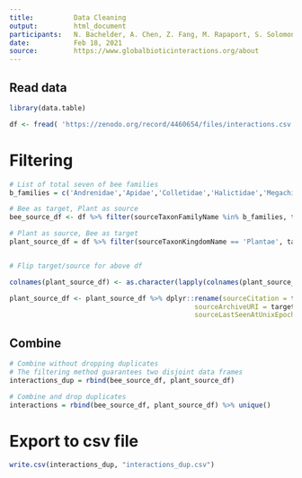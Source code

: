 ```yaml
---
title:          Data Cleaning
output:         html_document
participants:   N. Bachelder, A. Chen, Z. Fang, M. Rapaport, S. Solomon
date:           Feb 18, 2021
source:         https://www.globalbioticinteractions.org/about
---
```



## Read data
```r
library(data.table)

df <- fread( 'https://zenodo.org/record/4460654/files/interactions.csv.gz')
```


# Filtering
```r
# List of total seven of bee families
b_families = c('Andrenidae','Apidae','Colletidae','Halictidae','Megachilidae','Melittidae','Stenotritidae')

# Bee as target, Plant as source
bee_source_df <- df %>% filter(sourceTaxonFamilyName %in% b_families, targetTaxonKingdomName == 'Plantae')

# Plant as source, Bee as target
plant_source_df = df %>% filter(sourceTaxonKingdomName == 'Plantae', targetTaxonFamilyName %in% b_families) 


# Flip target/source for above df

colnames(plant_source_df) <- as.character(lapply(colnames(plant_source_df), textclean::swap, pattern1 = 'source', pattern2 = 'target'))

plant_source_df <- plant_source_df %>% dplyr::rename(sourceCitation = targetCitation, sourceNamespace = targetNamespace, 
                                              sourceArchiveURI = targetArchiveURI, sourceDOI = targetDOI,
                                              sourceLastSeenAtUnixEpoch = targetLastSeenAtUnixEpoch)
```




## Combine
```r
# Combine without dropping duplicates
# The filtering method guarantees two disjoint data frames
interactions_dup = rbind(bee_source_df, plant_source_df) 

# Combine and drop duplicates
interactions = rbind(bee_source_df, plant_source_df) %>% unique()
```


# Export to csv file
```r
write.csv(interactions_dup, "interactions_dup.csv")
```


